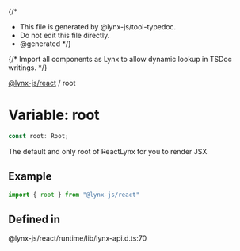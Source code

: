 {/*
* This file is generated by @lynx-js/tool-typedoc.
* Do not edit this file directly.
* @generated
*/}

{/* Import all components as Lynx to allow dynamic lookup in TSDoc writings. */}


[@lynx-js/react](/api/react/index.mdx) / root

# Variable: root

```ts
const root: Root;
```

The default and only root of ReactLynx for you to render JSX

## Example

```ts
import { root } from "@lynx-js/react"
```

## Defined in

@lynx-js/react/runtime/lib/lynx-api.d.ts:70

